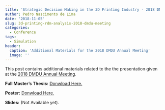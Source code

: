 ```yaml
---
title: 'Strategic Decision Making in the 3D Printing Industry - 2018 DMDU Annual Meeting'
author: Pedro Nascimento de Lima
date: '2018-11-05'
slug: 3d-printing-rdm-analysis-2018-dmdu-meeting
categories:
  - Conference
tags:
  - Simulation
header:
  caption: 'Additional Materials for the 2018 DMDU Annual Meeting'
  image: ''
---
```


This post contains additional materials related to the the presentation given at the [2018 DMDU Annual Meeting](http://www.deepuncertainty.org/annual-meetings/2018-annual-meeting/).

**Full Master's Thesis:** [Donwload Here.](/../files/Pedro-Lima-MS-Dissertation-RDM-AM.pdf)

**Poster:** [Donwload Here.](/../files/PosterPedroLimaDMDU2018.pdf)

**Slides:** (Not Available yet).